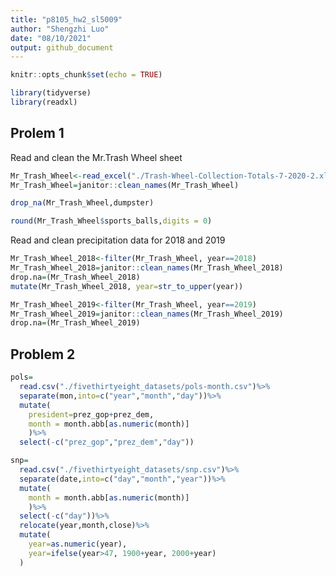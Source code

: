 ```yaml
---
title: "p8105_hw2_sl5009"
author: "Shengzhi Luo"
date: "08/10/2021"
output: github_document
---
```


```r
knitr::opts_chunk$set(echo = TRUE)
```

```r
library(tidyverse)
library(readxl)

```

## Prolem 1
Read and clean the Mr.Trash Wheel sheet
```r
Mr_Trash_Wheel<-read_excel("./Trash-Wheel-Collection-Totals-7-2020-2.xlsx")
Mr_Trash_Wheel=janitor::clean_names(Mr_Trash_Wheel)
```

```r
drop_na(Mr_Trash_Wheel,dumpster)
```

```r
round(Mr_Trash_Wheel$sports_balls,digits = 0)
```

Read and clean precipitation data for 2018 and 2019
```r
Mr_Trash_Wheel_2018<-filter(Mr_Trash_Wheel, year==2018)
Mr_Trash_Wheel_2018=janitor::clean_names(Mr_Trash_Wheel_2018)
drop.na=(Mr_Trash_Wheel_2018)
mutate(Mr_Trash_Wheel_2018, year=str_to_upper(year))
```

```r
Mr_Trash_Wheel_2019<-filter(Mr_Trash_Wheel, year==2019)
Mr_Trash_Wheel_2019=janitor::clean_names(Mr_Trash_Wheel_2019)
drop.na=(Mr_Trash_Wheel_2019)
```





## Problem 2
```r
pols=
  read.csv("./fivethirtyeight_datasets/pols-month.csv")%>%
  separate(mon,into=c("year","month","day"))%>%
  mutate(
    president=prez_gop+prez_dem,
    month = month.abb[as.numeric(month)]
    )%>%
  select(-c("prez_gop","prez_dem","day"))
```



```r
snp=
  read.csv("./fivethirtyeight_datasets/snp.csv")%>%
  separate(date,into=c("day","month","year"))%>%
  mutate(
    month = month.abb[as.numeric(month)]
    )%>%
  select(-c("day"))%>%
  relocate(year,month,close)%>%
  mutate(
    year=as.numeric(year),
    year=ifelse(year>47, 1900+year, 2000+year)
  )
```


